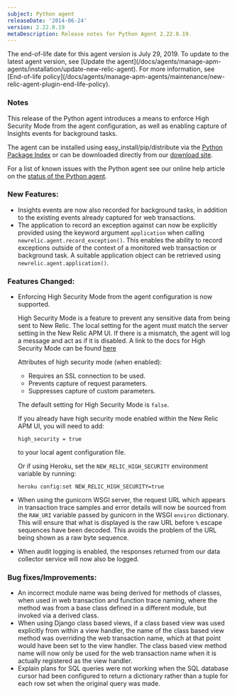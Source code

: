 ```yaml
---
subject: Python agent
releaseDate: '2014-06-24'
version: 2.22.0.19
metaDescription: Release notes for Python Agent 2.22.0.19.
---
```


<Callout variant="important">
  The end-of-life date for this agent version is July 29, 2019. To update to the latest agent version, see [Update the agent](/docs/agents/manage-apm-agents/installation/update-new-relic-agent). For more information, see [End-of-life policy](/docs/agents/manage-apm-agents/maintenance/new-relic-agent-plugin-end-life-policy).
</Callout>

### Notes

This release of the Python agent introduces a means to enforce High Security Mode from the agent configuration, as well as enabling capture of Insights events for background tasks.

The agent can be installed using easy_install/pip/distribute via the [Python Package Index](https://pypi.python.org/pypi/newrelic) or can be downloaded directly from our [download site](https://download.newrelic.com/python_agent/release/).

For a list of known issues with the Python agent see our online help article on the [status of the Python agent](https://newrelic.com/docs/python/status-of-python-agent).

### New Features:

* Insights events are now also recorded for background tasks, in addition to the existing events already captured for web transactions.
* The application to record an exception against can now be explicitly provided using the keyword argument `application` when calling `newrelic.agent.record_exception()`. This enables the ability to record exceptions outside of the context of a monitored web transaction or background task. A suitable application object can be retrieved using `newrelic.agent.application()`.

### Features Changed:

* Enforcing High Security Mode from the agent configuration is now supported.

  High Security Mode is a feature to prevent any sensitive data from being sent to New Relic. The local setting for the agent must match the server setting in the New Relic APM UI. If there is a mismatch, the agent will log a message and act as if it is disabled. A link to the docs for High Security Mode can be found [here](https://docs.newrelic.com/docs/subscriptions/security#high-security)

  Attributes of high security mode (when enabled):

  * Requires an SSL connection to be used.
  * Prevents capture of request parameters.
  * Suppresses capture of custom parameters.

  The default setting for High Security Mode is `false`.

  If you already have high security mode enabled within the New Relic APM UI, you will need to add:

  ```
  high_security = true
  ```

  to your local agent configuration file.

  Or if using Heroku, set the `NEW_RELIC_HIGH_SECURITY` environment variable by running:

  ```
  heroku config:set NEW_RELIC_HIGH_SECURITY=true
  ```
* When using the gunicorn WSGI server, the request URL which appears in transaction trace samples and error details will now be sourced from the `RAW_URI` variable passed by gunicorn in the WSGI `environ` dictionary. This will ensure that what is displayed is the raw URL before `%` escape sequences have been decoded. This avoids the problem of the URL being shown as a raw byte sequence.
* When audit logging is enabled, the responses returned from our data collector service will now also be logged.

### Bug fixes/Improvements:

* An incorrect module name was being derived for methods of classes, when used in web transaction and function trace naming, where the method was from a base class defined in a different module, but invoked via a derived class.
* When using Django class based views, if a class based view was used explicitly from within a view handler, the name of the class based view method was overriding the web transaction name, which at that point would have been set to the view handler. The class based view method name will now only be used for the web transaction name when it is actually registered as the view handler.
* Explain plans for SQL queries were not working when the SQL database cursor had been configured to return a dictionary rather than a tuple for each row set when the original query was made.
